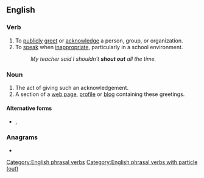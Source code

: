 {{also|shoutout}}
==English==

===Verb===
{{en-verb|shouts out|shouting out|shouted out|shouted out}}

# To [[publicly]] [[greet]] or [[acknowledge]] a person, group, or organization.
# To [[speak]] when [[inappropriate]], particularly in a school environment.
#: ''My teacher said I shouldn't '''shout out''' all the time.''

===Noun===
{{en-noun|shouts out}}

# The act of giving such an acknowledgement.
# A section of a [[web page]], [[profile]] or [[blog]] containing these greetings.

====Alternative forms====
* {{l|en|shoutout}}, {{l|en|shout-out}}

===Anagrams===
* {{l|en|outshout}}
[[Category:English phrasal verbs]]
[[Category:English phrasal verbs with particle (out)]]